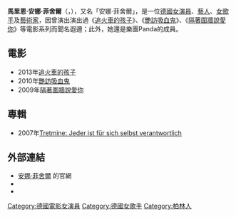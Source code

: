 {{藝人
|姓名 = 安娜·菲舍爾
|類型 = 女演員
|外文名 = Marion Anna Fischer
|外文 = 德語
|民族 = 德國白人
|出生日期 = {{Birth date and age|1986|7|18}}
|唱片公司 = 小島唱片
|图片 = File:Anna Fischer Österreichpremiere Heiter bis wolkig - Urania-Kino Wien 2012 a.jpg
|图片尺寸 = 250px
|图片简介 = 安娜·菲舍爾
|国籍 = {{德國}}
|出生地点 = [[東柏林|東柏林]]
|职业 = 演员、歌手
|语言 = [[德語|德語]]、[[英语|英语]]
|活跃年代 = 2003年至今
|imdb = 1389342
|網站 = http://www.anna-fischer.com/
}}
'''馬里恩‧安娜‧菲舍爾'''（{{lang-de|'''Marion Anna Fischer'''}}，{{bd|1986年|7月18日}}），又名「安娜‧菲舍爾」，是一位[[德國|德國]][[女演員|女演員]]、[[藝人|藝人]]、[[女歌手|女歌手]]及[[藝術家|藝術家]]，因曾演出演出過《[[追火車的孩子|追火車的孩子]]》、《[[艷訪吸血鬼|艷訪吸血鬼]]》、《[[隔著圍牆說愛你|隔著圍牆說愛你]]》等電影系列而聞名遐邇；此外，她還是樂團Panda的成員。

==電影==
*2013年[[追火車的孩子|追火車的孩子]]
*2010年[[艷訪吸血鬼|艷訪吸血鬼]]
*2009年[[隔著圍牆說愛你|隔著圍牆說愛你]]

==專輯==
*2007年[[Tretmine:_Jeder_ist_für_sich_selbst_verantwortlich|Tretmine: Jeder ist für sich selbst verantwortlich]]

==外部連結==
{{Commons category|Anna Fischer}}
*[http://www.anna-fischer.com/ 安娜·菲舍爾] {{Wayback|url=http://www.anna-fischer.com/ |date=20201101122440 }}的官網
*{{IMDb name|1389342}}
*{{twitter|_annafischer}}
{{Authority control}}

{{DEFAULTSORT:Fischer,Anna}}
[[Category:德國電影女演員|Category:德國電影女演員]]
[[Category:德國女歌手|Category:德國女歌手]]
[[Category:柏林人|Category:柏林人]]